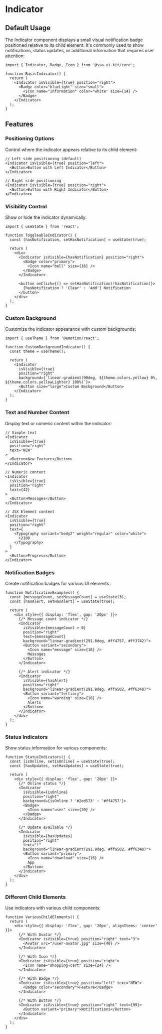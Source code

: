 
<Meta of={IndicatorStories} />

# Indicator

## Default Usage

The Indicator component displays a small visual notification badge positioned relative to its child element. It's commonly used to show notifications, status updates, or additional information that requires user attention:

```tsx
import { Indicator, Badge, Icon } from '@ssa-ui-kit/core';

function BasicIndicator() {
  return (
    <Indicator isVisible={true} position="right">
      <Badge color="blueLight" size="small">
        <Icon name="information" color="white" size={14} />
      </Badge>
    </Indicator>
  );
}
```

## Features

### Positioning Options

Control where the indicator appears relative to its child element:

```tsx
// Left side positioning (default)
<Indicator isVisible={true} position="left">
  <Button>Button with Left Indicator</Button>
</Indicator>

// Right side positioning
<Indicator isVisible={true} position="right">
  <Button>Button with Right Indicator</Button>
</Indicator>
```

### Visibility Control

Show or hide the indicator dynamically:

```tsx
import { useState } from 'react';

function ToggleableIndicator() {
  const [hasNotification, setHasNotification] = useState(true);

  return (
    <div>
      <Indicator isVisible={hasNotification} position="right">
        <Badge color="primary">
          <Icon name="bell" size={16} />
        </Badge>
      </Indicator>

      <button onClick={() => setHasNotification(!hasNotification)}>
        {hasNotification ? 'Clear' : 'Add'} Notification
      </button>
    </div>
  );
}
```

### Custom Background

Customize the indicator appearance with custom backgrounds:

```tsx
import { useTheme } from '@emotion/react';

function CustomBackgroundIndicator() {
  const theme = useTheme();

  return (
    <Indicator
      isVisible={true}
      position="right"
      background={`linear-gradient(90deg, ${theme.colors.yellow} 0%, ${theme.colors.yellowLighter} 100%)`}>
      <Button size="large">Custom Background</Button>
    </Indicator>
  );
}
```

### Text and Number Content

Display text or numeric content within the indicator:

```tsx
// Simple text
<Indicator
  isVisible={true}
  position="right"
  text="NEW"
>
  <Button>New Feature</Button>
</Indicator>

// Numeric content
<Indicator
  isVisible={true}
  position="right"
  text={42}
>
  <Button>Messages</Button>
</Indicator>

// JSX Element content
<Indicator
  isVisible={true}
  position="right"
  text={
    <Typography variant="body2" weight="regular" color="white">
      +2100
    </Typography>
  }
>
  <Button>Progress</Button>
</Indicator>
```

### Notification Badges

Create notification badges for various UI elements:

```tsx
function NotificationExamples() {
  const [messageCount, setMessageCount] = useState(3);
  const [hasAlert, setHasAlert] = useState(true);

  return (
    <div style={{ display: 'flex', gap: '20px' }}>
      {/* Message count indicator */}
      <Indicator
        isVisible={messageCount > 0}
        position="right"
        text={messageCount}
        background="linear-gradient(291.8deg, #ff4757, #ff3742)">
        <Button variant="secondary">
          <Icon name="message" size={16} />
          Messages
        </Button>
      </Indicator>

      {/* Alert indicator */}
      <Indicator
        isVisible={hasAlert}
        position="right"
        background="linear-gradient(291.8deg, #ffa502, #ff6348)">
        <Button variant="tertiary">
          <Icon name="warning" size={16} />
          Alerts
        </Button>
      </Indicator>
    </div>
  );
}
```

### Status Indicators

Show status information for various components:

```tsx
function StatusIndicators() {
  const [isOnline, setIsOnline] = useState(true);
  const [hasUpdates, setHasUpdates] = useState(true);

  return (
    <div style={{ display: 'flex', gap: '20px' }}>
      {/* Online status */}
      <Indicator
        isVisible={isOnline}
        position="right"
        background={isOnline ? '#2ed573' : '#ff4757'}>
        <Badge>
          <Icon name="user" size={20} />
        </Badge>
      </Indicator>

      {/* Update available */}
      <Indicator
        isVisible={hasUpdates}
        position="right"
        text="!"
        background="linear-gradient(291.8deg, #ffa502, #ff6348)">
        <Button variant="primary">
          <Icon name="download" size={16} />
          App
        </Button>
      </Indicator>
    </div>
  );
}
```

### Different Child Elements

Use indicators with various child components:

```tsx
function VariousChildElements() {
  return (
    <div style={{ display: 'flex', gap: '20px', alignItems: 'center' }}>
      {/* With Avatar */}
      <Indicator isVisible={true} position="right" text="3">
        <Avatar src="/user-avatar.jpg" size={40} />
      </Indicator>

      {/* With Icon */}
      <Indicator isVisible={true} position="right">
        <Icon name="shopping-cart" size={24} />
      </Indicator>

      {/* With Badge */}
      <Indicator isVisible={true} position="left" text="NEW">
        <Badge color="secondary">Feature</Badge>
      </Indicator>

      {/* With Button */}
      <Indicator isVisible={true} position="right" text={99}>
        <Button variant="primary">Notifications</Button>
      </Indicator>
    </div>
  );
}
```

<Canvas />
<Controls />

<Stories includePrimary={false} />
